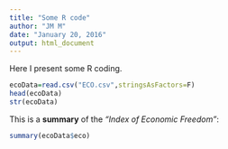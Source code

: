 ```yaml
---
title: "Some R code"
author: "JM M"
date: "January 20, 2016"
output: html_document
---
```


Here I present some R coding. 
```r
ecoData=read.csv("ECO.csv",stringsAsFactors=F)
head(ecoData)
str(ecoData)
```

This is a **summary** of the *"Index of Economic Freedom"*:

```r
summary(ecoData$eco)
```



